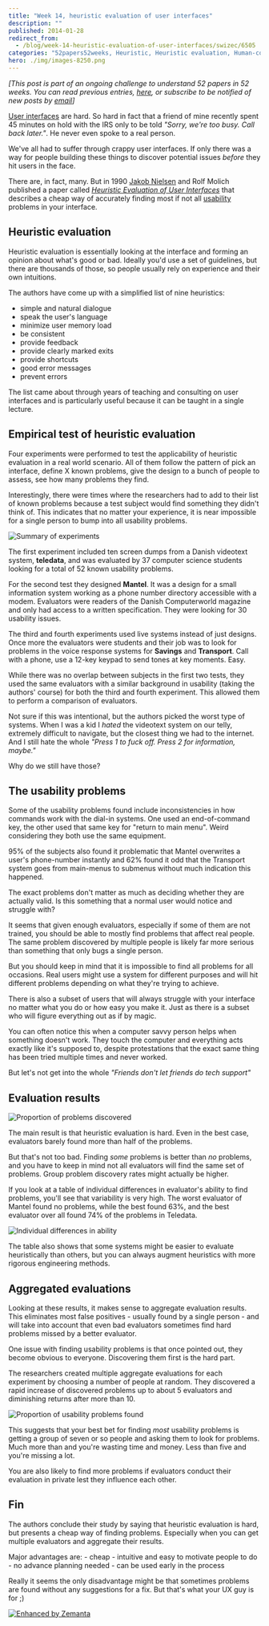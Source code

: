 ```yaml
---
title: "Week 14, heuristic evaluation of user interfaces"
description: ""
published: 2014-01-28
redirect_from:
  - /blog/week-14-heuristic-evaluation-of-user-interfaces/swizec/6505
categories: "52papers52weeks, Heuristic, Heuristic evaluation, Human-computer interaction, Jakob Nielsen, Learning, Personal, Usability, User interface, Users"
hero: ./img/images-8250.png
---
```


_\[This post is part of an ongoing challenge to understand 52 papers in 52 weeks. You can read previous entries, [here](http://swizec.com/blog/category/52-papers-in-52-weeks), or subscribe to be notified of new posts by [email](http://swiz.ec/52papers-list)]_

[User interfaces](http://en.wikipedia.org/wiki/User_interface "User interface") are hard. So hard in fact that a friend of mine recently spent 45 minutes on hold with the IRS only to be told _"Sorry, we're too busy. Call back later."_. He never even spoke to a real person.

We've all had to suffer through crappy user interfaces. If only there was a way for people building these things to discover potential issues _before_ they hit users in the face.

There are, in fact, many. But in 1990 [Jakob Nielsen](http://en.wikipedia.org/wiki/Jakob_Nielsen_%28usability_consultant%29 "Jakob Nielsen (usability consultant)") and Rolf Molich published a paper called [_Heuristic Evaluation of User Interfaces_](https://docs.google.com/viewer?url=http%3A%2F%2Fmestrado-watinha.googlecode.com%2Fsvn%2Ftrunk%2Fhci%2Fmonografia%2FartigosUtilizados%2Frevisao%2Fp249-nielsenAvaHeu.pdf) that describes a cheap way of accurately finding most if not all [usability](http://en.wikipedia.org/wiki/Usability "Usability") problems in your interface.

## Heuristic evaluation

Heuristic evaluation is essentially looking at the interface and forming an opinion about what's good or bad. Ideally you'd use a set of guidelines, but there are thousands of those, so people usually rely on experience and their own intuitions.

The authors have come up with a simplified list of nine heuristics:

- simple and natural dialogue
- speak the user's language
- minimize user memory load
- be consistent
- provide feedback
- provide clearly marked exits
- provide shortcuts
- good error messages
- prevent errors

The list came about through years of teaching and consulting on user interfaces and is particularly useful because it can be taught in a single lecture.

## Empirical test of heuristic evaluation

Four experiments were performed to test the applicability of heuristic evaluation in a real world scenario. All of them follow the pattern of pick an interface, define X known problems, give the design to a bunch of people to assess, see how many problems they find.

Interestingly, there were times where the researchers had to add to their list of known problems because a test subject would find something they didn't think of. This indicates that no matter your experience, it is near impossible for a single person to bump into all usability problems.

![Summary of experiments](./img/images-8250.png "Summary of experiments")

The first experiment included ten screen dumps from a Danish videotext system, **teledata**, and was evaluated by 37 computer science students looking for a total of 52 known usability problems.

For the second test they designed **Mantel**. It was a design for a small information system working as a phone number directory accessible with a modem. Evaluators were readers of the Danish Computerworld magazine and only had access to a written specification. They were looking for 30 usability issues.

The third and fourth experiments used live systems instead of just designs. Once more the evaluators were students and their job was to look for problems in the voice response systems for **Savings** and **Transport**. Call with a phone, use a 12-key keypad to send tones at key moments. Easy.

While there was no overlap between subjects in the first two tests, they used the same evaluators with a similar background in usability (taking the authors' course) for both the third and fourth experiment. This allowed them to perform a comparison of evaluators.

Not sure if this was intentional, but the authors picked the worst type of systems. When I was a kid I _hated_ the videotext system on our telly, extremely difficult to navigate, but the closest thing we had to the internet. And I still hate the whole _"Press 1 to fuck off. Press 2 for information, maybe."_

Why do we still have those?

## The usability problems

Some of the usability problems found include inconsistencies in how commands work with the dial-in systems. One used an end-of-command key, the other used that same key for "return to main menu". Weird considering they both use the same equipment.

95% of the subjects also found it problematic that Mantel overwrites a user's phone-number instantly and 62% found it odd that the Transport system goes from main-menus to submenus without much indication this happened.

The exact problems don't matter as much as deciding whether they are actually valid. Is this something that a normal user would notice and struggle with?

It seems that given enough evaluators, especially if some of them are not trained, you should be able to mostly find problems that affect real people. The same problem discovered by multiple people is likely far more serious than something that only bugs a single person.

But you should keep in mind that it is impossible to find all problems for all occasions. Real users might use a system for different purposes and will hit different problems depending on what they're trying to achieve.

There is also a subset of users that will always struggle with your interface no matter what you do or how easy you make it. Just as there is a subset who will figure everything out as if by magic.

You can often notice this when a computer savvy person helps when something doesn't work. They touch the computer and everything acts exactly like it's supposed to, despite protestations that the exact same thing has been tried multiple times and never worked.

But let's not get into the whole _"Friends don't let friends do tech support"_

## Evaluation results

![Proportion of problems discovered](./img/images-8252.png "Proportion of problems discovered")

The main result is that heuristic evaluation is hard. Even in the best case, evaluators barely found more than half of the problems.

But that's not too bad. Finding _some_ problems is better than _no_ problems, and you have to keep in mind not all evaluators will find the same set of problems. Group problem discovery rates might actually be higher.

If you look at a table of individual differences in evaluator's ability to find problems, you'll see that variability is very high. The worst evaluator of Mantel found no problems, while the best found 63%, and the best evaluator over all found 74% of the problems in Teledata.

![Individual differences in ability](./img/images-8253.png "Individual differences in ability")

The table also shows that some systems might be easier to evaluate heuristically than others, but you can always augment heuristics with more rigorous engineering methods.

## Aggregated evaluations

Looking at these results, it makes sense to aggregate evaluation results. This eliminates most false positives - usually found by a single person - and will take into account that even bad evaluators sometimes find hard problems missed by a better evaluator.

One issue with finding usability problems is that once pointed out, they become obvious to everyone. Discovering them first is the hard part.

The researchers created multiple aggregate evaluations for each experiment by choosing a number of people at random. They discovered a rapid increase of discovered problems up to about 5 evaluators and diminishing returns after more than 10.

![Proportion of usability problems found](./img/images-8254.png "Proportion of usability problems found")

This suggests that your best bet for finding _most_ usability problems is getting a group of seven or so people and asking them to look for problems. Much more than and you're wasting time and money. Less than five and you're missing a lot.

You are also likely to find more problems if evaluators conduct their evaluation in private lest they influence each other.

## Fin

The authors conclude their study by saying that heuristic evaluation is hard, but presents a cheap way of finding problems. Especially when you can get multiple evaluators and aggregate their results.

Major advantages are: - cheap - intuitive and easy to motivate people to do - no advance planning needed - can be used early in the process

Really it seems the only disadvantage might be that sometimes problems are found without any suggestions for a fix. But that's what your UX guy is for ;)

[![Enhanced by Zemanta](http://img.zemanta.com/zemified_e.png?x-id=0f82c821-0d44-4a60-8104-0025d8f158c6)](http://www.zemanta.com/?px "Enhanced by Zemanta")
